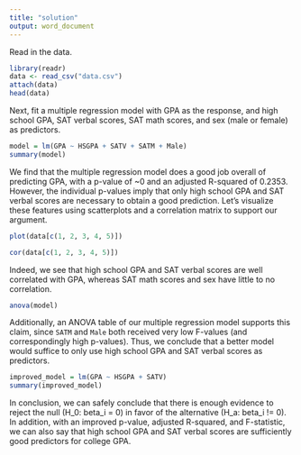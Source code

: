 ```yaml
---
title: "solution"
output: word_document
---
```

Read in the data.
```r
library(readr)
data <- read_csv("data.csv")
attach(data)
head(data)
```
Next, fit a multiple regression model with GPA as the response, and high school GPA, SAT verbal scores, SAT math scores, and sex (male or female) as predictors. 
```r
model = lm(GPA ~ HSGPA + SATV + SATM + Male)
summary(model)
```
We find that the multiple regression model does a good job overall of predicting GPA, with a p-value of ~0 and an adjusted R-squared of 0.2353. However, the individual p-values imply that only high school GPA and SAT verbal scores are necessary to obtain a good prediction. Let's visualize these features using scatterplots and a correlation matrix to support our argument. 
```r
plot(data[c(1, 2, 3, 4, 5)])
```
```r
cor(data[c(1, 2, 3, 4, 5)])
```
Indeed, we see that high school GPA and SAT verbal scores are well correlated with GPA, whereas SAT math scores and sex have little to no correlation. 
```r
anova(model)
```
Additionally, an ANOVA table of our multiple regression model supports this claim, since `SATM` and `Male` both received very low F-values (and correspondingly high p-values). Thus, we conclude that a better model would suffice to only use high school GPA and SAT verbal scores as predictors. 
```r
improved_model = lm(GPA ~ HSGPA + SATV)
summary(improved_model)
```
In conclusion, we can safely conclude that there is enough evidence to reject the null (H_0: beta_i = 0) in favor of the alternative (H_a: beta_i != 0). In addition, with an improved p-value, adjusted R-squared, and F-statistic, we can also say that high school GPA and SAT verbal scores are sufficiently good predictors for college GPA. 
